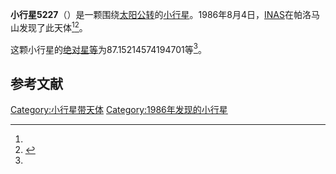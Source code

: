 {{Infobox planet
| bgcolour = #FFFFC0
| name = 5227
| symbol = 
| image = 
| caption = 
| discovery = yes
| discovery_ref = 
| discoverer = [[INAS|INAS]]
| discovery_site = [[帕洛马山|帕洛马山]] 
| discovered = 1986年8月4日
| designations = yes
| mp_name = 
| named_after = 
| alt_names = 1986 PE/ 1989 LR / 1990 WV2
| mp_category = [[主带小行星|主带小行星]]
| orbit_ref = <ref name="a">[http://ssd.jpl.nasa.gov/sbdb.cgi?sstr=5227 5227] {{Wayback|url=http://ssd.jpl.nasa.gov/sbdb.cgi?sstr=5227 |date=20110609231656 }}，小行星數據庫瀏覽器（JPL Small-Body Database Browser）－[[美国国家航空航天局|美国国家航空航天局]]喷气推进实验室</ref>
| epoch = 2456400.5 (2013年4月18日更新)
| aphelion = {{convert|2.489334394761457|AU|km|3|abbr=on|lk=out}}
| perihelion = {{convert|2.092333705680902|AU|km|3|abbr=on}}
| semimajor = {{convert|2.290834050221179|AU|km|3|abbr=on}}
| eccentricity = 0.086649814
| period = 1266.4524 [[日|日]]<br />3.47[[儒略年|儒略年]]
| avg_speed = 
| inclination = 8.624418363316121
| asc_node = 253.9894757247883
| mean_anomaly = 
| arg_peri = 87.15214574194701
| satellites = 
| physical_characteristics = yes
| dimensions = 
| mass = 
| density = 
| surface_grav = 
| escape_velocity = 
| sidereal_day = 
| axial_tilt = 
| pole_ecliptic_lat = 
| pole_ecliptic_lon = 
| albedo = 
| temperatures= 
| temp_name1 = 
| mean_temp_1 = 
| max_temp_1 = 
| temp_name2 = 
| max_temp_2 = 
| spectral_type = 
| abs_magnitude = 87.15214574194701
}}

'''小行星5227'''（{{lang-en|5227}}）是一颗围绕[[太阳|太阳]][[公转|公转]]的[[小行星|小行星]]。1986年8月4日，[[INAS|INAS]]在帕洛马山发现了此天体<ref name="a" /><ref>{{cite news|title=小行星列表|url=http://cfa-www.harvard.edu/iau/lists/NumberedMPs.txt|accessdate=2013-07-08|newspaper=哈佛大学|archive-date=2008-05-17|archive-url=https://web.archive.org/web/20080517010638/http://cfa-www.harvard.edu/iau/lists/NumberedMPs.txt|dead-url=no}}</ref>。

这颗小行星的[[绝对星等|绝对星等]]为87.15214574194701等<ref name="a" />。

==参考文献==
{{reflist}}
{{Minor Planet Number|[[小行星5226|小行星5226]]|[[小行星5228|小行星5228]]}}

{{小天体}}

[[Category:小行星带天体|Category:小行星带天体]]
[[Category:1986年发现的小行星|Category:1986年发现的小行星]]

{{asteroid-stub}}